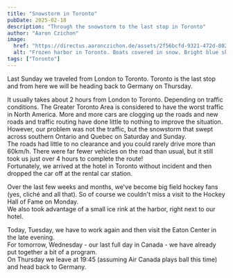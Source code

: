 ```yaml
---
title: "Snowstorm in Toronto"
pubDate: 2025-02-18
description: "Through the snowstorm to the last stop in Toronto"
author: "Aaron Czichon"
image:
  href: "https://directus.aaronczichon.de/assets/2f56bcfd-9321-472d-8027-da8f664e271c.jpg?quality=70&width=1600"
  alt: "Frozen harbor in Toronto. Boats covered in snow. Bright blue sky and sun."
tags: ["Toronto"]
---
```


Last Sunday we traveled from London to Toronto. Toronto is the last stop and from here we will be heading back to Germany on Thursday.   

It usually takes about 2 hours from London to Toronto. Depending on traffic conditions. The Greater Toronto Area is considered to have the worst traffic in North America. More and more cars are clogging up the roads and new roads and traffic routing have done little to nothing to improve the situation.    
However, our problem was not the traffic, but the snowstorm that swept across southern Ontario and Quebec on Saturday and Sunday.    
The roads had little to no clearance and you could rarely drive more than 60km/h. There were far fewer vehicles on the road than usual, but it still took us just over 4 hours to complete the route!    
Fortunately, we arrived at the hotel in Toronto without incident and then dropped the car off at the rental car station.   

Over the last few weeks and months, we've become big field hockey fans (yes, cliché and all that). So of course we couldn't miss a visit to the Hockey Hall of Fame on Monday.   
We also took advantage of a small ice rink at the harbor, right next to our hotel.  

<DirectusGallery folderName="61 Snowstorm in Toronto" />  

Today, Tuesday, we have to work again and then visit the Eaton Center in the late evening.   
For tomorrow, Wednesday - our last full day in Canada - we have already put together a bit of a program.    
On Thursday we leave at 19:45 (assuming Air Canada plays ball this time) and head back to Germany.
